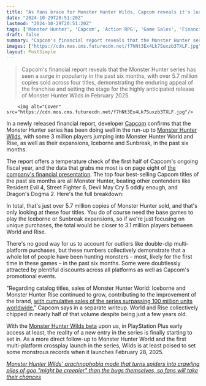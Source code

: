 ```yaml
---
title: "As fans brace for Monster Hunter Wilds, Capcom reveals it's lured around 3 million players to this action RPG series in the last 6 months alone"
date: "2024-10-29T20:51:20Z"
lastmod: "2024-10-29T20:51:20Z"
tags: ['Monster Hunter', 'Capcom', 'Action RPG', 'Game Sales', 'Financial Report', 'Monster Hunter World', 'Monster Hunter Rise', 'Monster Hunter Wilds', 'Iceborne', 'Sunbreak', 'PlayStation Plus']
draft: false
summary: "Capcom's financial report reveals that the Monster Hunter series has seen a surge in popularity in the past six months, with over 5.7 million copies sold across four titles, demonstrating the enduring appeal of the franchise and setting the stage for the highly anticipated release of Monster Hunter Wilds in February 2025."
images: ["https://cdn.mos.cms.futurecdn.net/f7hNt3Ex4Lk7Suxzb3TXLF.jpg"]
layout: PostSimple
---
```

> Capcom's financial report reveals that the Monster Hunter series has seen a surge in popularity in the past six months, with over 5.7 million copies sold across four titles, demonstrating the enduring appeal of the franchise and setting the stage for the highly anticipated release of Monster Hunter Wilds in February 2025.


        <img alt="Cover" src="https://cdn.mos.cms.futurecdn.net/f7hNt3Ex4Lk7Suxzb3TXLF.jpg"/>
        
In a newly released financial report, developer [Capcom](https://www.gamesradar.com/tag/capcom/) confirms that the Monster Hunter series has been doing well in the run-up to [<u>Monster Hunter Wilds</u>](https://www.gamesradar.com/games/monster-hunter/monster-hunter-wilds-guide/), with some 3 million players jumping into Monster Hunter World and Rise, as well as their expansions, Iceborne and Sunbreak, in the past six months. 

The report offers a temperature check of the first half of Capcom's ongoing fiscal year, and the data that grabs me most is on page eight of [<u>the company's financial presentation</u>](https://www.capcom.co.jp/ir/english/data/result.html). The top four best-selling Capcom titles of the past six months are all Monster Hunter, beating other contenders like Resident Evil 4, Street Fighter 6, Devil May Cry 5 oddly enough, and Dragon's Dogma 2. Here's the full breakdown:

In total, that's just over 5.7 million copies of Monster Hunter sold, and that's only looking at these four titles. You do of course need the base games to play the Iceborne or Sunbreak expansions, so if we're just focusing on unique purchases, the total would be closer to 3.1 million players between World and Rise. 

There's no good way for us to account for outliers like double-dip multi-platform purchases, but these numbers collectively demonstrate that a whole lot of people have been hunting monsters – most, likely for the first time in these games – in the past six months. Some were doubtlessly attracted by plentiful discounts across all platforms as well as Capcom's promotional events.  

"Regarding catalog titles, sales of Monster Hunter World: Iceborne and Monster Hunter Rise continued to grow, contributing to the improvement of the brand, [<u>with cumulative sales of the series surpassing 100 million units worldwide</u>](https://www.gamesradar.com/games/monster-hunter/ahead-of-monster-hunter-wilds-capcoms-action-rpg-behemoth-hits-100-million-copies-sold-with-world-and-rise-chipping-in-nearly-half-of-that-in-just-a-few-years/)," Capcom says in a separate writeup. World and Rise collectively chipped in nearly half of that volume despite being just a few years old. 

With the [Monster Hunter Wilds beta](https://www.gamesradar.com/games/monster-hunter/monster-hunter-wilds-beta-how-to-access/) upon us, in PlayStation Plus early access at least, the reality of a new entry in the series is finally starting to set in. As a more direct follow-up to Monster Hunter World and the first multi-platform crossplay launch in the series, Wilds is at least poised to set some monstrous records when it launches February 28, 2025.

[<u><em>Monster Hunter Wilds' arachnophobia mode that turns spiders into crawling piles of goo "might be creepier" than the bugs themselves, so fans will take their chances</em></u>](https://www.gamesradar.com/games/monster-hunter/monster-hunter-wilds-arachnophobia-mode-that-turns-spiders-into-crawling-piles-of-goo-might-be-creepier-than-the-bugs-themselves-so-fans-will-take-their-chances/) 
        